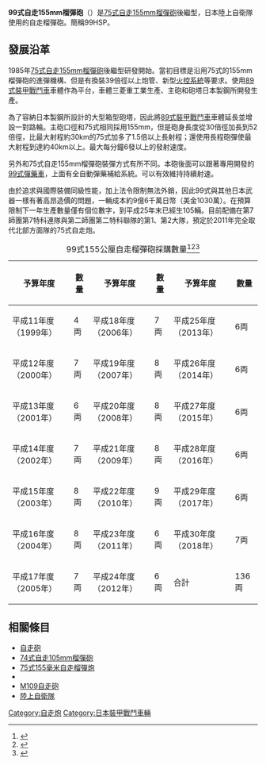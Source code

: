 {{Infobox Weapon
| name=99式自走155mm榴彈砲<br />99式自走155mmりゅう弾砲
|image=File:９９式自走１５５ｍｍりゅう弾砲 R 富士総合火力演習・そうかえん 86.jpg
|image_size=300px
|caption=
|origin={{flagicon|JPN}} 日本
|type=[[自走砲|自走砲]]
<!-- 服役記錄 -->
|service= 1999年至今
|used_by={{flagicon|JPN}} 日本
|wars= 
<!-- 生產歷史 -->
|designer= [[三菱重工|三菱重工]]
|design_date=1985年
|manufacturer=三菱重工
|unit_cost=9.6億日圓
|production_date=1999年
|number= 136輛(平成30年，2018年)
|variants= 
|is_vehicle=yes
|       length=11.3 m 
|        width=3.2 m 
|       height=4.3 m 
|       weight=40噸
|   suspension=油氣壓
|   speed=49.6km/h 
|        vehicle_range=300km
|      primary_armament=52倍徑（6.1公尺）155mm榴彈砲
|    secondary_armament=[[M2重機槍|M2重機槍]]
|       armour=[[軋壓均質裝甲|軋壓均質裝甲]]
|       engine=[[三菱|三菱]]6SY31WA<br />四行程直列6氣缸空冷[[柴油引擎|柴油引擎]]
|           kW=
|         crew=4
|    engine_power= 600hp
|        pw_ratio= 
|clearance=
}}
'''99式自走155mm榴彈砲'''（{{lang-ja|'''99式自走155mmりゅう弾砲'''}}）是[[75式155毫米自走榴弹炮|75式自走155mm榴彈砲]]後繼型，日本陸上自衛隊使用的自走榴彈砲。簡稱99HSP。

== 發展沿革 ==
1985年[[75式自走155mm榴彈砲|75式自走155mm榴彈砲]]後繼型研發開始。當初目標是沿用75式的155mm榴彈砲的進彈機構、但是有換裝39倍徑以上炮管、新型[[火控系統|火控系統]]等要求。使用[[89式裝甲戰鬥車|89式裝甲戰鬥車]]車體作為平台，車體三菱重工業生產、主砲和砲塔日本製鋼所開發生產。

為了容納日本製鋼所設計的大型箱型砲塔，因此將[[89式裝甲戰鬥車|89式裝甲戰鬥車]]車體延長並增設一對路輪。主砲口徑和75式相同採用155mm，但是砲身長度從30倍徑加長到52倍徑，比最大射程約30km的75式加多了1.5倍以上長射程；還使用長程砲彈使最大射程到達約40km以上。最大每分鐘6發以上的發射速度。

另外和75式自走155mm榴彈砲裝彈方式有所不同。本砲後面可以跟著專用開發的[[99式彈藥車|99式彈藥車]]，上面有全自動彈藥補給系統。可以有效維持持續射速。

由於追求與國際裝備同級性能，加上法令限制無法外銷，因此99式與其他日本武器一樣有著高昂造價的問題，一輛成本約9億6千萬日幣（美金1030萬）。在預算限制下一年生產數量僅有個位數字，到平成25年末已經生105輛。目前配備在第7師團第7特科連隊與第二師團第二特科聯隊的第1、第2大隊，預定於2011年完全取代北部方面隊的75式自走炮。

{|class="wikitable" style="text-align:right"
|+99式155公厘自走榴彈砲採購數量<ref>{{Cite web |url=http://www.japandefense.com/ |title=JapanDefense.com |accessdate=2020-07-23 |archive-date=2011-02-02 |archive-url=https://web.archive.org/web/20110202200344/http://japandefense.com/ |dead-url=yes }}</ref><ref>{{Cite web |url=http://www.clearing.mod.go.jp/hakusho_web/ |title=防衛白書の検索 |accessdate=2018-11-30 |archive-date=2018-11-15 |archive-url=https://web.archive.org/web/20181115022611/http://www.clearing.mod.go.jp/hakusho_web/ |dead-url=no }}</ref><ref>{{Cite web |url=https://www.mod.go.jp/j/yosan/yosan_gaiyo/index.html |title=防衛省 予算等の概要 |accessdate=2020-07-23 |archive-date=2020-08-09 |archive-url=https://web.archive.org/web/20200809192609/https://www.mod.go.jp/j/yosan/yosan_gaiyo/index.html |dead-url=no }}</ref>
|-
! 予算年度 !! 數量 !! 予算年度 !! 數量 !! 予算年度 !! 數量
|-
| 平成11年度（1999年） || 4両 || 平成18年度（2006年） || 7両 || 平成25年度（2013年）|| 6両
|-
| 平成12年度（2000年） || 7両 || 平成19年度（2007年） || 8両 || 平成26年度（2014年） || 6両
|-
| 平成13年度（2001年） || 6両 || 平成20年度（2008年） || 8両 || 平成27年度（2015年） || 6両 
|-
| 平成14年度（2002年） || 7両 || 平成21年度（2009年） || 8両 || 平成28年度（2016年） || 6両
|-
| 平成15年度（2003年） || 8両 || 平成22年度（2010年） || 9両 ||平成29年度（2017年）|| 6両
|-
| 平成16年度（2004年） || 8両 || 平成23年度（2011年） || 6両 ||平成30年度（2018年）
|7両
|-
| 平成17年度（2005年） || 7両 || 平成24年度（2012年） || 6両 || 合計 || 136両
|}

== 相關條目 ==
* [[自走砲|自走砲]]
* [[74式自走105mm榴彈砲|74式自走105mm榴彈砲]]
* [[75式155毫米自走榴彈炮|75式155毫米自走榴彈炮]]
*{{tsl|en|Type 19 155 mm Wheeled Self-propelled Howitzer|19式155毫米輪型自走炮}}
* [[M109自走砲|M109自走砲]]
* [[陸上自衛隊|陸上自衛隊]]

{{自衛隊裝甲戰鬥車輛}}

[[Category:自走炮|Category:自走炮]]
[[Category:日本裝甲戰鬥車輛|Category:日本裝甲戰鬥車輛]]